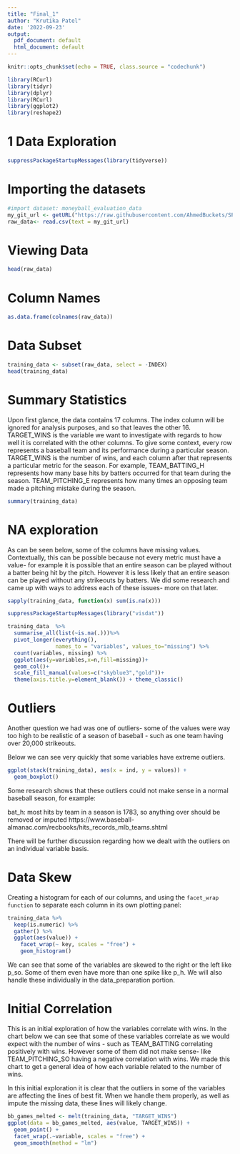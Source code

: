 ```yaml
---
title: "Final_1"
author: "Krutika Patel"
date: '2022-09-23'
output:
  pdf_document: default
  html_document: default
---
```

```r
knitr::opts_chunk$set(echo = TRUE, class.source = "codechunk")

library(RCurl)
library(tidyr)
library(dplyr) 
library(RCurl)
library(ggplot2)
library(reshape2)
```


# 1 Data Exploration

```r
suppressPackageStartupMessages(library(tidyverse))
```


# Importing the datasets
```r
#import dataset: moneyball_evaluation_data
my_git_url <- getURL("https://raw.githubusercontent.com/AhmedBuckets/SPS621/main/moneyball-training-data.csv")
raw_data<- read.csv(text = my_git_url)
```



# Viewing Data
```r
head(raw_data)
```


# Column Names
```r
as.data.frame(colnames(raw_data))
```

# Data Subset
```r
training_data <- subset(raw_data, select = -INDEX)
head(training_data)
```


# Summary Statistics
Upon first glance, the data contains 17 columns. The index column will be ignored for analysis purposes, and so that leaves the other 16. TARGET_WINS is the variable we want to investigate with regards to how well it is correlated with the other columns. To give some context, every row represents a baseball team and its performance during a particular season. TARGET_WINS is the number of wins, and each column after that represents a particular metric for the season. For example, TEAM_BATTING_H represents how many base hits by batters occurred for that team during the season. TEAM_PITCHING_E represents how many times an opposing team made a pitching mistake during the season. 
```r
summary(training_data)
```

# NA exploration
As can be seen below, some of the columns have missing values. Contextually, this can be possible because not every metric must have a value- for example it is possible that an entire season can be played without a batter being hit by the pitch. However it is less likely that an entire season can be played without any strikeouts by batters. We did some research and came up with ways to address each of these issues- more on that later. 

```r
sapply(training_data, function(x) sum(is.na(x)))
```

```r
suppressPackageStartupMessages(library("visdat"))
```

```r
training_data  %>%
  summarise_all(list(~is.na(.)))%>%
  pivot_longer(everything(),
               names_to = "variables", values_to="missing") %>%
  count(variables, missing) %>%
  ggplot(aes(y=variables,x=n,fill=missing))+
  geom_col()+
  scale_fill_manual(values=c("skyblue3","gold"))+
  theme(axis.title.y=element_blank()) + theme_classic()

```

# Outliers

Another question we had was one of outliers- some of the values were way too high to be realistic of a season of baseball - such as one team having over 20,000 strikeouts. 

Below we can see very quickly that some variables have extreme outliers. 

```r
ggplot(stack(training_data), aes(x = ind, y = values)) +
  geom_boxplot()
```
Some research shows that these outliers could not make sense in a normal baseball season, for example:  

bat_h: most hits by team in a season is 1783, so anything over should be removed or imputed
https://www.baseball-almanac.com/recbooks/hits_records_mlb_teams.shtml

There will be further discussion regarding how we dealt with the outliers on an individual variable basis.

# Data Skew
Creating a histogram for each of our columns, and using the `facet_wrap function` to separate each column in its own plotting panel:


```r
training_data %>%
  keep(is.numeric) %>% 
  gather() %>% 
  ggplot(aes(value)) +
    facet_wrap(~ key, scales = "free") +
    geom_histogram()
```
We can see that some of the variables are skewed to the right or the left like p_so. Some of them even have more than one spike like p_h. We will also handle these individually in the data_preparation portion. 

# Initial Correlation 

This is an initial exploration of how the variables correlate with wins. In the chart below we can see that some of these variables correlate as we would expect with the number of wins - such as TEAM_BATTING correlating positively with wins. However some of them did not make sense- like TEAM_PITCHING_SO having a negative correlation with wins. We made this chart to get a general idea of how each variable related to the number of wins.  

In this initial exploration it is clear that the outliers in some of the variables are affecting the lines of best fit. When we handle them properly, as well as impute the missing data, these lines will likely change. 
```r
bb_games_melted <- melt(training_data, "TARGET_WINS")
ggplot(data = bb_games_melted, aes(value, TARGET_WINS)) +
  geom_point() +
  facet_wrap(.~variable, scales = "free") +
  geom_smooth(method = "lm")

```

